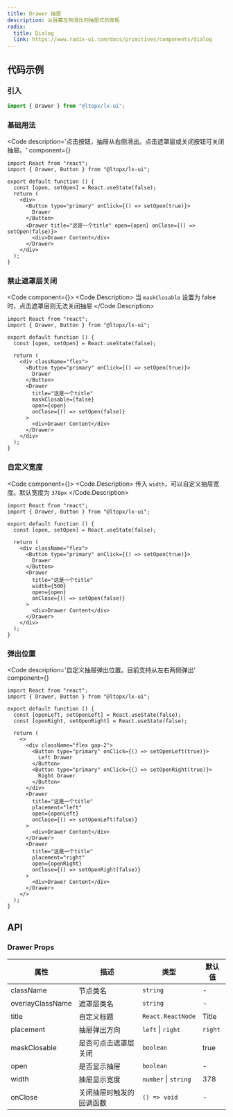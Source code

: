 ```yaml
---
title: Drawer 抽屉
description: 从屏幕左侧滑出的抽屉式的面板
radix:
  title: Dialog
  link: https://www.radix-ui.com/docs/primitives/components/dialog
---
```



## 代码示例

### 引入

```js copy
import { Drawer } from "@ltopx/lx-ui";
```

### 基础用法

<Code 
  description='点击按钮，抽屉从右侧滑出。点击遮罩层或关闭按钮可关闭抽屉。' 
  component={<Basic />}
>
```tsx filename="Drawer.tsx" copy
import React from "react";
import { Drawer, Button } from "@ltopx/lx-ui";

export default function () {
  const [open, setOpen] = React.useState(false);
  return (
    <div>
      <Button type="primary" onClick={() => setOpen(true)}>
        Drawer
      </Button>
      <Drawer title="这是一个title" open={open} onClose={() => setOpen(false)}>
        <div>Drawer Content</div>
      </Drawer>
    </div>
  );
}
```
</Code>

### 禁止遮罩层关闭

<Code component={<MaskClosable />}>
<Code.Description>
  当 `maskClosable` 设置为 false 时，点击遮罩层则无法关闭抽屉
</Code.Description>
```tsx filename="Drawer.tsx" copy {14}
import React from "react";
import { Drawer, Button } from "@ltopx/lx-ui";

export default function () {
  const [open, setOpen] = React.useState(false);
  
  return (
    <div className="flex">
      <Button type="primary" onClick={() => setOpen(true)}>
        Drawer
      </Button>
      <Drawer
        title="这是一个title"
        maskClosable={false}
        open={open}
        onClose={() => setOpen(false)}
      >
        <div>Drawer Content</div>
      </Drawer>
    </div>
  );
}
```
</Code>

### 自定义宽度

<Code component={<Width />}>
<Code.Description>
   传入 `width`，可以自定义抽屉宽度。默认宽度为 `378px`
</Code.Description>
```tsx filename="Drawer.tsx" copy {14}
import React from "react";
import { Drawer, Button } from "@ltopx/lx-ui";

export default function () {
  const [open, setOpen] = React.useState(false);
  
  return (
    <div className="flex">
      <Button type="primary" onClick={() => setOpen(true)}>
        Drawer
      </Button>
      <Drawer
        title="这是一个title"
        width={500}
        open={open}
        onClose={() => setOpen(false)}
      >
        <div>Drawer Content</div>
      </Drawer>
    </div>
  );
}
```
</Code>

### 弹出位置

<Code 
  description='自定义抽屉弹出位置。目前支持从左右两侧弹出' 
  component={<Placement />}
>
```tsx filename="Drawer.tsx" copy {20,28}
import React from "react";
import { Drawer, Button } from "@ltopx/lx-ui";

export default function () {
  const [openLeft, setOpenLeft] = React.useState(false);
  const [openRight, setOpenRight] = React.useState(false);
  
  return (
    <>
      <div className="flex gap-2">
        <Button type="primary" onClick={() => setOpenLeft(true)}>
          Left Drawer
        </Button>
        <Button type="primary" onClick={() => setOpenRight(true)}>
          Right Drawer
        </Button>
      </div>
      <Drawer
        title="这是一个title"
        placement="left"
        open={openLeft}
        onClose={() => setOpenLeft(false)}
      >
        <div>Drawer Content</div>
      </Drawer>
      <Drawer
        title="这是一个title"
        placement="right"
        open={openRight}
        onClose={() => setOpenRight(false)}
      >
        <div>Drawer Content</div>
      </Drawer>
    </>
  );
}
```
</Code>

## API

### Drawer Props

| 属性             | 描述                     | 类型                 | 默认值  |
| ---------------- | ------------------------ | -------------------- | ------- |
| className        | 节点类名                 | `string`             | -       |
| overlayClassName | 遮罩层类名               | `string`             | -       |
| title            | 自定义标题               | `React.ReactNode`    | Title   |
| placement        | 抽屉弹出方向             | `left` \| `right`    | `right` |
| maskClosable     | 是否可点击遮罩层关闭     | `boolean`            | true    |
| open             | 是否显示抽屉             | `boolean`            | -       |
| width            | 抽屉显示宽度             | `number` \| `string` | 378     |
| onClose          | 关闭抽屉时触发的回调函数 | `() => void`         | -       |
